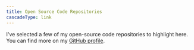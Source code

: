 ```yaml
---
title: Open Source Code Repositories
cascadeType: link
---
```


I've selected a few of my open-source code repositories to highlight here. You can find more on my [GitHub profile](https://github.com/dnsosebee).
